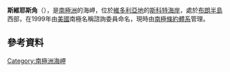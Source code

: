 {{coord|78|10|S|165|8|E|display=title}}

'''斯維耶斯角'''（{{lang-en|Swyers Point}}），是[[南極洲|南極洲]]的海岬，位於[[維多利亞地|維多利亞地]]的[[斯科特海岸|斯科特海岸]]，處於[[布朗半島|布朗半島]]西部，在1999年由[[美國|美國]]南極名稱諮詢委員命名，現時由[[南極條約體系|南極條約體系]]管理。

==參考資料==
{{usgs-gazetteer}}

{{DEFAULTSORT:Swyers Point}}
[[Category:南極洲海岬|Category:南極洲海岬]]


{{ScottCoast-geo-stub}}